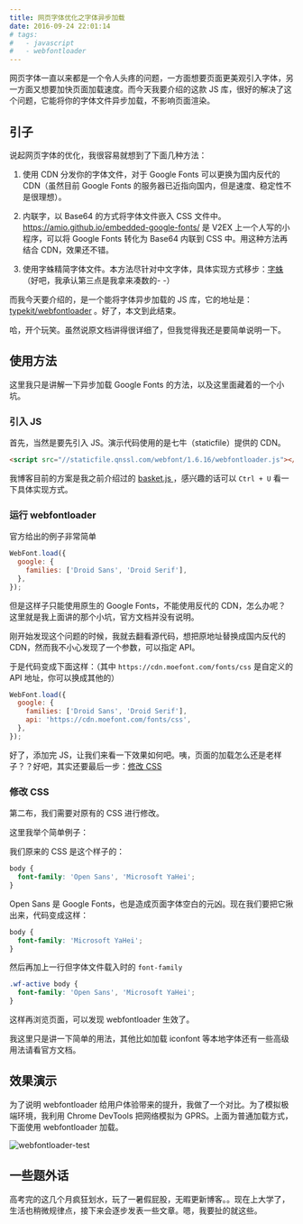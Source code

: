 ```yaml
---
title: 网页字体优化之字体异步加载
date: 2016-09-24 22:01:14
# tags:
#   - javascript
#   - webfontloader
---
```


网页字体一直以来都是一个令人头疼的问题，一方面想要页面更美观引入字体，另一方面又想要加快页面加载速度。而今天我要介绍的这款 JS 库，很好的解决了这个问题，它能将你的字体文件异步加载，不影响页面渲染。<!--more-->

## 引子

说起网页字体的优化，我很容易就想到了下面几种方法：

1. 使用 CDN 分发你的字体文件，对于 Google Fonts 可以更换为国内反代的 CDN（虽然目前 Google Fonts 的服务器已近指向国内，但是速度、稳定性不是很理想）。

2. 内联字，以 Base64 的方式将字体文件嵌入 CSS 文件中。https://amio.github.io/embedded-google-fonts/ 是 V2EX 上一个人写的小程序，可以将 Google Fonts 转化为 Base64 内联到 CSS 中。用这种方法再结合 CDN，效果还不错。

3. 使用字蛛精简字体文件。本方法尽针对中文字体，具体实现方式移步：[字蛛](http://font-spider.org/) （好吧，我承认第三点是我拿来凑数的- -）

而我今天要介绍的，是一个能将字体异步加载的 JS 库，它的地址是：[typekit/webfontloader](https://github.com/typekit/webfontloader) 。好了，本文到此结束。

哈，开个玩笑。虽然说原文档讲得很详细了，但我觉得我还是要简单说明一下。

## 使用方法

这里我只是讲解一下异步加载 Google Fonts 的方法，以及这里面藏着的一个小坑。

### 引入 JS

首先，当然是要先引入 JS。演示代码使用的是七牛（staticfile）提供的 CDN。

```html
<script src="//staticfile.qnssl.com/webfont/1.6.16/webfontloader.js"></script>
```

我博客目前的方案是我之前介绍过的 [basket.js
](/use-basketjs/)，感兴趣的话可以 `Ctrl + U` 看一下具体实现方式。

### 运行 webfontloader

官方给出的例子非常简单

```javascript
WebFont.load({
  google: {
    families: ['Droid Sans', 'Droid Serif'],
  },
});
```

但是这样子只能使用原生的 Google Fonts，不能使用反代的 CDN，怎么办呢？这里就是我上面讲的那个小坑，官方文档并没有说明。

刚开始发现这个问题的时候，我就去翻看源代码，想把原地址替换成国内反代的 CDN，然而我不小心发现了一个参数，可以指定 API。

于是代码变成下面这样：（其中 `https://cdn.moefont.com/fonts/css` 是自定义的 API 地址，你可以换成其他的）

```javascript
WebFont.load({
  google: {
    families: ['Droid Sans', 'Droid Serif'],
    api: 'https://cdn.moefont.com/fonts/css',
  },
});
```

好了，添加完 JS，让我们来看一下效果如何吧。咦，页面的加载怎么还是老样子？？好吧，其实还要最后一步：[修改 CSS](#修改-CSS)

### 修改 CSS

第二布，我们需要对原有的 CSS 进行修改。

这里我举个简单例子：

我们原来的 CSS 是这个样子的：

```css
body {
  font-family: 'Open Sans', 'Microsoft YaHei';
}
```

Open Sans 是 Google Fonts，也是造成页面字体空白的元凶。现在我们要把它揪出来，代码变成这样：

```css
body {
  font-family: 'Microsoft YaHei';
}
```

然后再加上一行但字体文件载入时的 `font-family`

```css
.wf-active body {
  font-family: 'Open Sans', 'Microsoft YaHei';
}
```

这样再浏览页面，可以发现 webfontloader 生效了。

我这里只是讲一下简单的用法，其他比如加载 iconfont 等本地字体还有一些高级用法请看官方文档。

## 效果演示

为了说明 webfontloader 给用户体验带来的提升，我做了一个对比。为了模拟极端环境，我利用 Chrome DevTools 把网络模拟为 GPRS。上面为普通加载方式，下面使用 webfontloader 加载。

![webfontloader-test](./images/webfontloader-test.gif)

## 一些题外话

高考完的这几个月疯狂划水，玩了一暑假屁股，无暇更新博客。。现在上大学了，生活也稍微规律点，接下来会逐步发表一些文章。嗯，我要扯的就这些。
